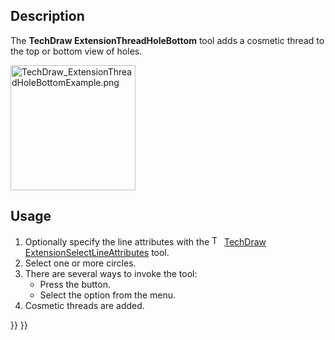 <languages/>

{{Docnav
|[[TechDraw_ExtensionThreadHoleSide|ExtensionThreadHoleSide]]
|[[TechDraw_ExtensionThreadBoltSide|ExtensionThreadBoltSide]]
|[[TechDraw_Workbench|TechDraw]]
|IconL=TechDraw_ExtensionThreadHoleSide.svg
|IconR=TechDraw_ExtensionThreadBoltSide.svg
|IconC=Workbench_TechDraw.svg
}}

{{GuiCommand
|Name=TechDraw ExtensionThreadHoleBottom
|MenuLocation=TechDraw → Extensions: Centerlines/Threading → Add Cosmetic Thread Hole Bottom View
|Workbenches=[[TechDraw_Workbench|TechDraw]]
|Shortcut=
|Version=0.20
|SeeAlso=[[TechDraw_ExtensionThreadBoltBottom|TechDraw ExtensionThreadBoltBottom]]
}}

==Description==

The '''TechDraw ExtensionThreadHoleBottom''' tool adds a cosmetic thread to the top or bottom view of holes.

[[Image:TechDraw_ExtensionThreadHoleBottomExample.png|200px]]
{{Caption|On the right a hole with a cosmetic thread}}

==Usage==

# Optionally specify the line attributes with the [[Image:TechDraw_ExtensionSelectLineAttributes.svg|16px]] [[TechDraw_ExtensionSelectLineAttributes|TechDraw ExtensionSelectLineAttributes]] tool.
# Select one or more circles.
# There are several ways to invoke the tool:
#* Press the {{Button|[[Image:TechDraw_ExtensionThreadHoleBottom.svg|16px]] [[TechDraw_ExtensionThreadHoleBottom|Add Cosmetic Thread Hole Bottom View]]}} button.
#* Select the {{MenuCommand|TechDraw → Extensions: Centerlines/Threading → [[Image:TechDraw_ExtensionThreadHoleBottom.svg|16px]] Add Cosmetic Thread Hole Bottom View}} option from the menu.
# Cosmetic threads are added.


{{Docnav
|[[TechDraw_ExtensionThreadHoleSide|ExtensionThreadHoleSide]]
|[[TechDraw_ExtensionThreadBoltSide|ExtensionThreadBoltSide]]
|[[TechDraw_Workbench|TechDraw]]
|IconL=TechDraw_ExtensionThreadHoleSide.svg
|IconR=TechDraw_ExtensionThreadBoltSide.svg
|IconC=Workbench_TechDraw.svg
}}

{{TechDraw_Tools_navi{{#translation:}}}}
{{Userdocnavi{{#translation:}}}}